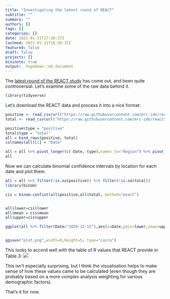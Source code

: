 ```yaml
---
title: "Investigating the latest round of REACT"
subtitle: ""
summary: ""
authors: []
tags: []
categories: []
date: 2021-01-21T17:58:37Z
lastmod: 2021-01-21T16:58:37Z
featured: false
draft: false
projects: []
mininote: true
output:  hugodown::md_document  
---
```


The [latest round of the REACT study](https://spiral.imperial.ac.uk/handle/10044/1/85583) has come out, and been quite controversial. Let's examine some of the raw data behind it.

```r
library(tidyverse)
```

Let's download the REACT data and process it into a nice format:
```r
positive <- read_csv(url("https://raw.githubusercontent.com/mrc-ide/reactidd/master/inst/extdata/positive.csv"))
total <- read_csv(url("https://raw.githubusercontent.com/mrc-ide/reactidd/master/inst/extdata/total.csv"))
```
```r
positive$type = "positive"
total$type = "total"
all = bind_rows(positive, total)
colnames(all)[1] = "Date"

all = all %>% pivot_longer(c(-Date,-type),names_to="Region") %>% pivot_wider(names_from=type)
all
```

Now we can calculate binomial confidence intervals by location for each date and plot them.


```r
all = all %>% filter(!is.na(positive)) %>% filter(!is.na(total))
library(binom)

cis = binom.confint(all$positive,all$total, method="exact")


all$lower=cis$lower
all$mean = cis$mean
all$upper=cis$upper

ggplot(all %>% filter(Date>"2020-12-15"),aes(x=Date,ymin=lower,ymax=upper,y=mean))+geom_pointrange(color="black") +facet_wrap(~Region,scales="free_y")+scale_y_log10(labels = scales::percent)+theme_bw() + labs(y="Probability of testing positive")


ggsave("plot.png",width=9,height=5, type="cairo")
```

This looks to accord well with the table of R values that REACT provide in Table 3:
![](react-table.png)

This isn't especially surprising, but I think the visualisation helps to make sense of how these values came to be calculated (even though they are probably based on a more complex analysis weighting for various demographic factors).

That's it for now.